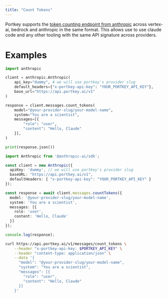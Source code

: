 ```yaml
---
title: "Count Tokens"
---
```


Portkey supports the [token counting endpoint from anthropic](https://docs.anthropic.com/en/docs/build-with-claude/token-counting) across vertex-ai, bedrock and anthropic in the same format. This allows use to use claude code and any other tooling with the same API signature across providers.


# Examples

<CodeGroup>

```py Python
import anthropic

client = anthropic.Anthropic(
    api_key="dummy", # we will use portkey's provider slug
    default_headers={"x-portkey-api-key": "YOUR_PORTKEY_API_KEY"},
    base_url="https://api.portkey.ai/v1"
)

response = client.messages.count_tokens(
    model="@your-provider-slug/your-model-name",
    system="You are a scientist",
    messages=[{
        "role": "user",
        "content": "Hello, Claude"
    }],
)

print(response.json())
```
  
```ts TypeScript
import Anthropic from '@anthropic-ai/sdk';

const client = new Anthropic({
  apiKey: 'dummy', // we will use portkey's provider slug
  baseURL: "https://api.portkey.ai/v1",
  defaultHeaders: { "x-portkey-api-key": "YOUR_PORTKEY_API_KEY" }
});

const response = await client.messages.countTokens({
  model: '@your-provider-slug/your-model-name',
  system: 'You are a scientist',
  messages: [{
    role: 'user',
    content: 'Hello, Claude'
  }]
});

console.log(response);
```

```sh cURL
curl https://api.portkey.ai/v1/messages/count_tokens \
    --header "x-portkey-api-key: $PORTKEY_API_KEY" \
    --header "content-type: application/json" \
    --data '{
      "model": "@your-provider-slug/your-model-name",
      "system": "You are a scientist",
      "messages": [{
        "role": "user",
        "content": "Hello, Claude"
      }]
    }'
```

</CodeGroup>